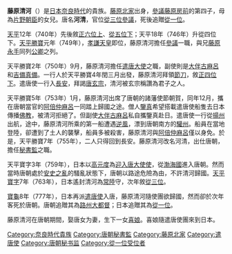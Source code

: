 {{japanese|japanese=藤原 清河|kana=ふじわら の きよかわ|romaji=Fujiwara no Kiyokawa}}
'''藤原清河'''（{{bd|706年||778年||}}）是[[日本|日本]][[奈良時代|奈良時代]]的貴族。[[藤原北家|藤原北家]]出身，[[參議|參議]][[藤原房前|藤原房前]]的第四子，母為[[片野朝臣|片野朝臣]]的女兒。唐名'''河清'''，官位[[從三位|從三位]][[參議|參議]]，死後追贈[[從一位|從一位]]。

[[天平|天平]]12年（740年）先後敘[[正六位上|正六位上]]、[[從五位下|從五位下]]；天平18年（746年）升從四位下。[[天平勝寶|天平勝寶]]元年（749年），[[孝謙天皇|孝謙天皇]]即位，藤原清河擔任[[參議|參議]]一職，與兄[[藤原永手|藤原永手]]同列[[公卿|公卿]]之列。

天平勝寶2年（750年）9月，藤原清河擔任[[遣唐使|遣唐大使]]之職，副使則是[[大伴古麻呂|大伴古麻呂]]和[[吉備真備|吉備真備]]。一行人於天平勝寶4年閏三月出發，藤原清河拜領[[節刀|節刀]]，敘[[正四位下|正四位下]]。遣唐使一行入[[長安|長安]]，拜謁[[唐玄宗|唐玄宗]]，清河被玄宗稱讚為君子之人。

天平勝寶5年（753年）1月，藤原清河出席了唐朝的諸藩使節朝賀，同年12月，攜在唐朝當官的[[阿倍仲麻呂|阿倍仲麻呂]]一同踏上歸國之途。僧人[[鑒真|鑒真]]希望搭載遣唐使船隻去日本傳播[[佛教|佛教]]，被清河拒絕了。但副使[[大伴古麻呂|大伴古麻呂]]私自攜鑒真赴日。遣唐使一行從[[揚州|揚州]]出航，途中，藤原清河所乘的第一船遭遇[[逆風|逆風]]，漂到唐朝南方的[[驩州|驩州]]。船員在當地登陸，卻遭到了土人的襲擊，船員多被殺害，藤原清河與[[阿倍仲麻呂|阿倍仲麻呂]]僅以身免。於是，天平勝寶7年（755年），二人只得回到長安。藤原清河改名河清，出仕唐朝，擔任[[秘書監|秘書監]]之職。

天平寶字3年（759年），日本以[[高元度|高元度]]為[[迎入唐大使使|迎入唐大使使]]，從[[渤海國|渤海國]]進入唐朝。然而當時唐朝處於[[安史之亂|安史之亂]]的騷亂狀態下，唐朝以路途危險為由，不許清河歸國。[[天平寶字|天平寶字]]7年（763年），日本遙封清河為[[常陸|常陸]]守，次年敘[[從三位|從三位]]。

[[寶龜|寶龜]]8年（777年），日本再派[[遣唐使|遣唐使]]入唐，藤原清河隨使團欲歸國，然而卻於次年客死於唐朝。唐朝追贈其為[[路州|路州]][[大都督|大都督]]；日本追贈其為[[從一位|從一位]]。

藤原清河在唐朝期間，娶唐女为妻，生下一女[[藤原喜娘|喜娘]]。喜娘隨遣唐使團來到日本。
[[Category:奈良時代貴族|Category:奈良時代貴族]]
[[Category:唐朝秘書監|Category:唐朝秘書監]]
[[Category:藤原北家|Category:藤原北家]]
[[Category:遣唐使|Category:遣唐使]]
[[Category:唐朝秘书监|Category:唐朝秘书监]]
[[Category:從一位受位者|Category:從一位受位者]]
